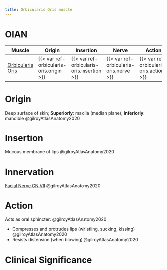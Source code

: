 ```yaml
---
title: Orbicularis Oris muscle
---
```


# OIAN

| Muscle  | Origin | Insertion | Nerve | Action |
|------|--------|-------|----------|--------|
| [Orbicularis Oris]({{< var ref-orbicularis-oris.path >}}) | {{< var ref-orbicularis-oris.origin >}} | {{< var ref-orbicularis-oris.insertion >}} | {{< var ref-orbicularis-oris.nerve >}} | {{< var ref-orbicularis-oris.action >}} |

# Origin {#origin}
Deep surface of skin; **Superiorly**: maxilla (median plane); **Inferiorly**: mandible @gilroyAtlasAnatomy2020

# Insertion {#insertion}
Mucous membrane of lips @gilroyAtlasAnatomy2020

# Innervation {#innervation}

[Facial Nerve CN VII]({{< var ref-cn7.path >}}) @gilroyAtlasAnatomy2020

# Action {#action}
Acts as oral sphincter: @gilroyAtlasAnatomy2020

- Compresses and protrudes lips (whistling, sucking, kissing) @gilroyAtlasAnatomy2020
- Resists distension (when blowing) @gilroyAtlasAnatomy2020

# Clinical Significance